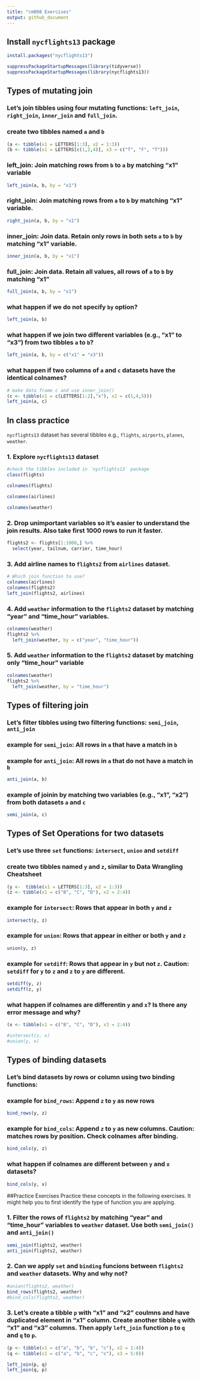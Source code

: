 ```yaml
---
title: "cm008 Exercises"
output: github_document
---
```


## Install `nycflights13` package

```r
install.packages("nycflights13")
```

```r
suppressPackageStartupMessages(library(tidyverse))
suppressPackageStartupMessages(library(nycflights13))
```

## Types of mutating join

### Let's join tibbles using four mutating functions:  `left_join`, `right_join`, `inner_join` and `full_join`.

### create two tibbles named `a` and `b`

```r
(a <- tibble(x1 = LETTERS[1:3], x2 = 1:3))
(b <- tibble(x1 = LETTERS[c(1,2,4)], x3 = c("T", "F", "T")))
```

### left_join: Join matching rows from `b` to `a` by matching "x1" variable

```r
left_join(a, b, by = "x1")
```

### right_join: Join matching rows from `a` to `b` by matching "x1" variable.

```r
right_join(a, b, by = "x1")
```

### inner_join: Join data. Retain only rows in both sets `a` to `b` by matching "x1" variable.

```r
inner_join(a, b, by = "x1")
```

### full_join: Join data. Retain all values, all rows of `a` to `b` by matching "x1"

```r
full_join(a, b, by = "x1")
```

### what happen if we do not specify `by` option?

```r
left_join(a, b)
```

### what happen if we join two different variables (e.g., "x1" to "x3") from two tibbles `a` to `b`?

```r
left_join(a, b, by = c("x1" = "x3"))
```

### what happen if two columns of `a` and `c` datasets have the identical colnames?

```r
# make data frame c and use inner_join()
(c <- tibble(x1 = c(LETTERS[1:2],"x"), x2 = c(1,4,5)))
left_join(a, c)
```

## In class practice

`nycflights13` dataset has several tibbles e.g., `flights`, `airports`, `planes`, `weather`.

### 1. Explore `nycflights13` dataset

```r
#check the tibbles included in `nycflights13` package
class(flights)

colnames(flights)

colnames(airlines)

colnames(weather)
```

### 2. Drop unimportant variables so it's easier to understand the join results. Also take first 1000 rows to run it faster.

```r
flights2 <- flights[1:1000,] %>% 
  select(year, tailnum, carrier, time_hour)
```

### 3. Add airline names to `flights2` from `airlines` dataset.

```r
# Which join function to use?
colnames(airlines)
colnames(flights2)
left_join(flights2, airlines)
```

### 4. Add `weather` information to the `flights2` dataset by matching "year" and "time_hour" variables.

```r
colnames(weather)
flights2 %>%
  left_join(weather, by = c("year", "time_hour"))
```

### 5. Add `weather` information to the `flights2` dataset by matching only "time_hour" variable

```r
colnames(weather)
flights2 %>%
  left_join(weather, by = "time_hour")
```

## Types of filtering join

### Let's filter tibbles using two filtering functions: `semi_join`, `anti_join` 


### example for `semi_join`: All rows in `a` that have a match in `b`



### example for `anti_join`: All rows in `a` that do not have a match in `b`

```r
anti_join(a, b)
```

### example of joinin by matching two variables (e.g., "x1", "x2") from both datasets `a` and `c`

```r
semi_join(a, c)
```


## Types of Set Operations for two datasets

### Let's use three `set` functions: `intersect`, `union` and `setdiff` 

### create two tibbles named `y` and `z`, similar to Data Wrangling Cheatsheet

```r
(y <-  tibble(x1 = LETTERS[1:3], x2 = 1:3))
(z <- tibble(x1 = c("B", "C", "D"), x2 = 2:4))
```

### example for `intersect`: Rows that appear in both `y` and `z`

```r
intersect(y, z)
```

### example for `union`: Rows that appear in either or both `y` and `z`

```r
union(y, z)
```

### example for `setdiff`: Rows that appear in `y` but not `z`. __Caution:__ `setdiff` for `y` to `z` and `z` to `y` are different.

```r
setdiff(y, z)
setdiff(z, y)
```


### what happen if colnames are differentin `y` and `x`? Is there any error message and why?

```r
(x <- tibble(x1 = c("B", "C", "D"), x3 = 2:4))

#intersect(z, x)
#union(y, x)
```

## Types of binding datasets

### Let's bind datasets by rows or column using two binding functions:

### example for `bind_rows`: Append `z` to `y` as new rows

```r
bind_rows(y, z)
```


### example for `bind_cols`: Append `z` to `y` as new columns. __Caution__: matches rows by position. Check colnames after binding.

```r
bind_cols(y, z)
```

### what happen if colnames are different between `y` and `x` datasets?

```r
bind_cols(y, x)
```

##Practice Exercises
Practice these concepts in the following exercises. It might help you to first identify the type of function you are applying.


### 1. Filter the rows of `flights2` by matching "year" and "time_hour" variables to `weather` dataset. Use both `semi_join()` and `anti_join()`

```r
semi_join(flights2, weather)
anti_join(flights2, weather)
```


### 2. Can we apply `set` and `binding` funcions between `flights2` and `weather` datasets. Why and why not?

```r
#union(flights2, weather)
bind_rows(flights2, weather)
#bind_cols(flights2, weather)
```

### 3. Let's create a tibble `p` with "x1" and "x2" coulmns and have duplicated element in "x1" column. Create another tibble `q` with "x1" and "x3" columns. Then apply `left_join` function `p` to `q` and `q` to `p`. 

```r
(p <- tibble(x1 = c("a", "b", "b", "c"), x2 = 1:4))
(q <- tibble(x1 = c("a", "b", "c", "c"), x3 = 5:8))

left_join(p, q)
left_join(q, p)
```

